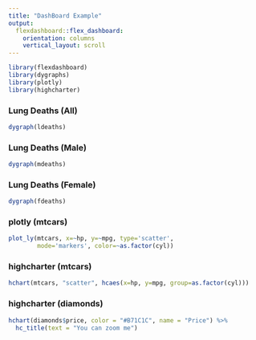 ```yaml
---
title: "DashBoard Example"
output: 
  flexdashboard::flex_dashboard:
    orientation: columns
    vertical_layout: scroll
---
```


```r
library(flexdashboard)
library(dygraphs)
library(plotly)
library(highcharter)
```

### Lung Deaths (All)

``` r
dygraph(ldeaths)
```

### Lung Deaths (Male)
``` r
dygraph(mdeaths)
```

### Lung Deaths (Female)
``` r
dygraph(fdeaths)
```

### plotly (mtcars)
``` r
plot_ly(mtcars, x=~hp, y=~mpg, type='scatter',
        mode='markers', color=~as.factor(cyl))
```

### highcharter (mtcars)
``` r
hchart(mtcars, "scatter", hcaes(x=hp, y=mpg, group=as.factor(cyl)))
```

### highcharter (diamonds)
``` r
hchart(diamonds$price, color = "#B71C1C", name = "Price") %>% 
  hc_title(text = "You can zoom me")
```